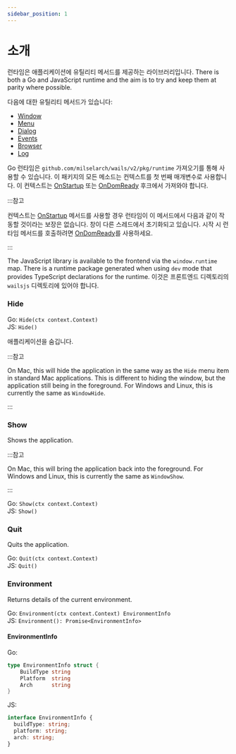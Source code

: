 ```yaml
---
sidebar_position: 1
---
```


# 소개

런타임은 애플리케이션에 유틸리티 메서드를 제공하는 라이브러리입니다. There is both a Go and JavaScript runtime and the aim is to try and keep them at parity where possible.

다음에 대한 유틸리티 메서드가 있습니다:

- [Window](window.mdx)
- [Menu](menu.mdx)
- [Dialog](dialog.mdx)
- [Events](events.mdx)
- [Browser](browser.mdx)
- [Log](log.mdx)

Go 런타임은 `github.com/milselarch/wails/v2/pkg/runtime` 가져오기를 통해 사용할 수 있습니다. 이 패키지의 모든 메소드는 컨텍스트를 첫 번째 매개변수로 사용합니다. 이 컨텍스트는 [OnStartup](../options.mdx#onstartup) 또는 [OnDomReady](../options.mdx#ondomready) 후크에서 가져와야 합니다.

:::참고

컨텍스트는 [OnStartup](../options.mdx#onstartup) 메서드를 사용할 경우 런타임이 이 메서드에서 다음과 같이 작동할 것이라는 보장은 없습니다. 창이 다른 스레드에서 초기화되고 있습니다. 시작 시 런타임 메서드를 호출하려면 [OnDomReady](../options.mdx#ondomready)를 사용하세요.

:::

The JavaScript library is available to the frontend via the `window.runtime` map. There is a runtime package generated when using `dev` mode that provides TypeScript declarations for the runtime. 이것은 프론트엔드 디렉토리의 `wailsjs` 디렉토리에 있어야 합니다.

### Hide

Go: `Hide(ctx context.Context)`<br/> JS: `Hide()`

애플리케이션을 숨깁니다.

:::참고

On Mac, this will hide the application in the same way as the `Hide` menu item in standard Mac applications. This is different to hiding the window, but the application still being in the foreground. For Windows and Linux, this is currently the same as `WindowHide`.

:::

### Show

Shows the application.

:::참고

On Mac, this will bring the application back into the foreground. For Windows and Linux, this is currently the same as `WindowShow`.

:::

Go: `Show(ctx context.Context)`<br/> JS: `Show()`

### Quit

Quits the application.

Go: `Quit(ctx context.Context)`<br/> JS: `Quit()`

### Environment

Returns details of the current environment.

Go: `Environment(ctx context.Context) EnvironmentInfo`<br/> JS: `Environment(): Promise<EnvironmentInfo>`

#### EnvironmentInfo

Go:

```go
type EnvironmentInfo struct {
    BuildType string
    Platform  string
    Arch      string
}
```

JS:

```ts
interface EnvironmentInfo {
  buildType: string;
  platform: string;
  arch: string;
}
```
